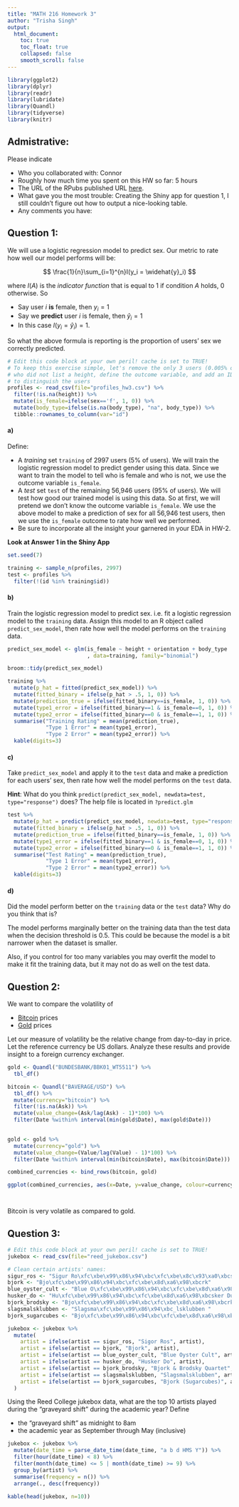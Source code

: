 ```yaml
---
title: "MATH 216 Homework 3"
author: "Trisha Singh"
output:
  html_document:
    toc: true
    toc_float: true
    collapsed: false
    smooth_scroll: false
---
```


```r
library(ggplot2)
library(dplyr)
library(readr)
library(lubridate)
library(Quandl)
library(tidyverse)
library(knitr)
```



## Admistrative:

Please indicate

* Who you collaborated with: Connor
* Roughly how much time you spent on this HW so far: 5 hours
* The URL of the RPubs published URL [here](https://www.nhl.com/).
* What gave you the most trouble: Creating the Shiny app for question 1, I still couldn't figure out how to output a nice-looking table.
* Any comments you have:




## Question 1:

We will use a logistic regression model to predict sex. Our metric to rate how well our
model performs will be:

$$
\frac{1}{n}\sum_{i=1}^{n}I(y_i = \widehat{y}_i)
$$

where $I(A)$ is the *indicator function* that is equal to 1 if condition $A$
holds, 0 otherwise. So

* Say user $i$ **is** female, then $y_i=1$
* Say we **predict** user $i$ is female, then $\widehat{y}_i=1$
* In this case $I(y_i =\widehat{y}_i)=1$. 

So what the above formula is reporting is the proportion of users' sex we
correctly predicted.

```r
# Edit this code block at your own peril! cache is set to TRUE!
# To keep this exercise simple, let's remove the only 3 users (0.005% of users)
# who did not list a height, define the outcome variable, and add an ID variable
# to distinguish the users
profiles <- read_csv(file="profiles_hw3.csv") %>% 
  filter(!is.na(height)) %>%
  mutate(is_female=ifelse(sex=='f', 1, 0)) %>% 
  mutate(body_type=ifelse(is.na(body_type), "na", body_type)) %>% 
  tibble::rownames_to_column(var="id")

```



#### a)

Define:

* A *training* set `training` of 2997 users (5% of users). We will train the 
logistic regression model to predict gender using this data. Since we want to 
train the model to tell who is female and who is not, we use the outcome
variable `is_female`.
* A *test* set `test` of the remaining 56,946 users (95% of users). We will test
how good our trained model is using this data. So at first, we will pretend we
don't know the outcome variable `is_female`. We use the above model to make a
prediction of sex for all 56,946 test users, then we use the `is_female` outcome
to rate how well we performed.
* Be sure to incorporate all the insight your garnered in your EDA in HW-2.


**Look at Answer 1 in the Shiny App**

```r
set.seed(7)

training <- sample_n(profiles, 2997)
test <- profiles %>% 
  filter(!(id %in% training$id))

```



#### b)

Train the logistic regression model to predict sex. i.e. fit a logistic
regression model to the `training` data. Assign this model to an R object called
`predict_sex_model`, then rate how well the model performs on the `training` data.

```r
predict_sex_model <- glm(is_female ~ height + orientation + body_type
                         , data=training, family="binomial")

broom::tidy(predict_sex_model)

training %>% 
  mutate(p_hat = fitted(predict_sex_model)) %>%
  mutate(fitted_binary = ifelse(p_hat > .5, 1, 0)) %>% 
  mutate(prediction_true = ifelse(fitted_binary==is_female, 1, 0)) %>% 
  mutate(type1_error = ifelse(fitted_binary==1 & is_female==0, 1, 0)) %>% 
  mutate(type2_error = ifelse(fitted_binary==0 & is_female==1, 1, 0)) %>% 
  summarise("Training Rating" = mean(prediction_true), 
            "Type 1 Error" = mean(type1_error),
            "Type 2 Error" = mean(type2_error)) %>% 
  kable(digits=3)

```



#### c)

Take `predict_sex_model` and apply it to the `test` data and make a prediction 
for each users' sex, then rate how well the model performs on the `test` data.

**Hint**: What do you think `predict(predict_sex_model, newdata=test,
type="response")` does? The help file is located in `?predict.glm`

```r

test %>% 
  mutate(p_hat = predict(predict_sex_model, newdata=test, type="response")) %>% 
  mutate(fitted_binary = ifelse(p_hat > .5, 1, 0)) %>% 
  mutate(prediction_true = ifelse(fitted_binary==is_female, 1, 0)) %>% 
  mutate(type1_error = ifelse(fitted_binary==1 & is_female==0, 1, 0)) %>% 
  mutate(type2_error = ifelse(fitted_binary==0 & is_female==1, 1, 0)) %>% 
  summarise("Test Rating" = mean(prediction_true),
            "Type 1 Error" = mean(type1_error),
            "Type 2 Error" = mean(type2_error)) %>% 
  kable(digits=3)

```



#### d)

Did the model perform better on the `training` data or the `test` data? Why
do you think that is?

The model performs marginally better on the training data than the test data when the decision threshold is 0.5. This could be because the model is a bit narrower when the dataset is smaller. 

Also, if you control for too many variables you may overfit the model to make it fit the training data, but it may not do as well on the test data.




## Question 2:

We want to compare the volatility of 

* [Bitcoin](https://www.quandl.com/data/BAVERAGE/USD) prices
* [Gold](https://www.quandl.com/data/BUNDESBANK/BBK01_WT5511) prices

Let our measure of volatility be the relative change from day-to-day in price. 
Let the reference currency be US dollars. Analyze these results and provide
insight to a foreign currency exchanger.

```r
gold <- Quandl("BUNDESBANK/BBK01_WT5511") %>% 
  tbl_df()

bitcoin <- Quandl("BAVERAGE/USD") %>% 
  tbl_df() %>% 
  mutate(currency="bitcoin") %>% 
  filter(!is.na(Ask)) %>% 
  mutate(value_change=(Ask/lag(Ask) - 1)*100) %>% 
  filter(Date %within% interval(min(gold$Date), max(gold$Date)))
  

gold <- gold %>% 
  mutate(currency="gold") %>% 
  mutate(value_change=(Value/lag(Value) - 1)*100) %>% 
  filter(Date %within% interval(min(bitcoin$Date), max(bitcoin$Date)))

combined_currencies <- bind_rows(bitcoin, gold)

ggplot(combined_currencies, aes(x=Date, y=value_change, colour=currency)) + geom_line(alpha=0.8)




```

Bitcoin is very volatile as compared to gold.



## Question 3:

```r
# Edit this code block at your own peril! cache is set to TRUE!
jukebox <- read_csv(file="reed_jukebox.csv")

# Clean certain artists' names:
sigur_ros <- "Sigur Ro\xfc\xbe\x99\x86\x94\xbc\xfc\xbe\x8c\x93\xa0\xbcs"
bjork <- "Bjo\xfc\xbe\x99\x86\x94\xbc\xfc\xbe\x8d\xa6\x98\xbcrk"
blue_oyster_cult <- "Blue O\xfc\xbe\x99\x86\x94\xbc\xfc\xbe\x8d\xa6\x98\xbcyster Cult"
husker_do <- "Hu\xfc\xbe\x99\x86\x94\xbc\xfc\xbe\x8d\xa6\x98\xbcsker Du\xfc\xbe\x99\x86\x94\xbc\xfc\xbe\x8d\xa6\x98\xbc"
bjork_brodsky <- "Bjo\xfc\xbe\x99\x86\x94\xbc\xfc\xbe\x8d\xa6\x98\xbcrk & Brodsky Quartet"
slagsmalsklubben <- "Slagsma\xfc\xbe\x99\x86\x94\xbc_lsklubben "
bjork_sugarcubes <- "Bjo\xfc\xbe\x99\x86\x94\xbc\xfc\xbe\x8d\xa6\x98\xbcrk (Sugarcubes)"

jukebox <- jukebox %>%
  mutate(
    artist = ifelse(artist == sigur_ros, "Sigor Ros", artist),
    artist = ifelse(artist == bjork, "Bjork", artist),
    artist = ifelse(artist == blue_oyster_cult, "Blue Oyster Cult", artist),
    artist = ifelse(artist == husker_do, "Husker Do", artist),
    artist = ifelse(artist == bjork_brodsky, "Bjork & Brodsky Quartet", artist),
    artist = ifelse(artist == slagsmalsklubben, "Slagsmalsklubben", artist),
    artist = ifelse(artist == bjork_sugarcubes, "Bjork (Sugarcubes)", artist)
  )
```


Using the Reed College jukebox data, what are the top 10 artists played during
the "graveyard shift" during the academic year? Define

* the "graveyard shift" as midnight to 8am
* the academic year as September through May (inclusive)

```r
jukebox <- jukebox %>% 
  mutate(date_time = parse_date_time(date_time, "a b d HMS Y")) %>% 
  filter(hour(date_time) < 8) %>% 
  filter(month(date_time) <= 5 | month(date_time) >= 9) %>% 
  group_by(artist) %>% 
  summarise(frequency = n()) %>% 
  arrange(., desc(frequency))

kable(head(jukebox, n=10))
```





